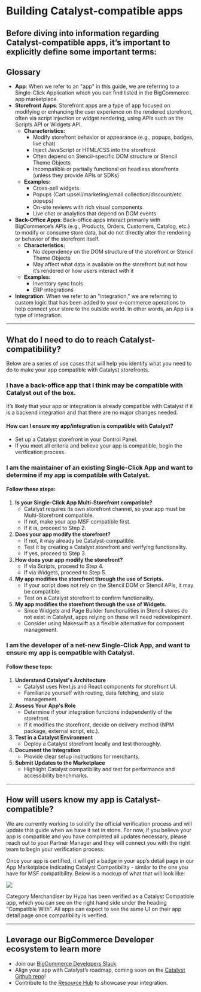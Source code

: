 # Building Catalyst-compatible apps

Before diving into information regarding Catalyst-compatible apps, it’s important to explicitly define some important terms:
---
## Glossary

- **App**: When we refer to an "app" in this guide, we are referring to a Single-Click Application which you can find listed in the BigCommerce app marketplace.
- **Storefront Apps**: Storefront apps are a type of app focused on modifying or enhancing the user experience on the rendered storefront, often via script injection or widget rendering, using APIs such as the Scripts API or Widgets API.
  - **Characteristics:**
    - Modify storefront behavior or appearance (e.g., popups, badges, live chat)
    - Inject JavaScript or HTML/CSS into the storefront
    - Often depend on Stencil-specific DOM structure or Stencil Theme Objects
    - Incompatible or partially functional on headless storefronts (unless they provide APIs or SDKs)
  - **Examples:**
    - Cross-sell widgets
    - Popups (Cart upsell/marketing/email collection/discount/etc. popups)
    - On-site reviews with rich visual components
    - Live chat or analytics that depend on DOM events
- **Back-Office Apps**: Back-office apps interact primarily with BigCommerce’s APIs (e.g., Products, Orders, Customers, Catalog, etc.) to modify or consume store data, but do not directly alter the rendering or behavior of the storefront itself.
  - **Characteristics:**
    - No dependency on the DOM structure of the storefront or Stencil Theme Objects
    - May affect what data is available on the storefront but not how it’s rendered or how users interact with it
  - **Examples:**
    - Inventory sync tools
    - ERP integrations
- **Integration**: When we refer to an "integration," we are referring to custom logic that has been added to your e-commerce operations to help connect your store to the outside world. In other words, an App is a type of integration.
---
## What do I need to do to reach Catalyst-compatibility?

Below are a series of use cases that will help you identify what you need to do to make your app compatible with Catalyst storefronts.

### I have a back-office app that I think may be compatible with Catalyst out of the box.

It’s likely that your app or integration is already compatible with Catalyst if it is a backend integration and that there are no major changes needed.

#### How can I ensure my app/integration is compatible with Catalyst?
- Set up a Catalyst storefront in your Control Panel.
- If you meet all criteria and believe your app is compatible, begin the verification process.

### I am the maintainer of an existing Single-Click App and want to determine if my app is compatible with Catalyst.

#### Follow these steps:

1. **Is your Single-Click App Multi-Storefront compatible?**
   - Catalyst requires its own storefront channel, so your app must be Multi-Storefront compatible.
   - If not, make your app MSF compatible first.
   - If it is, proceed to Step 2.
2. **Does your app modify the storefront?**
   - If not, it may already be Catalyst-compatible.
   - Test it by creating a Catalyst storefront and verifying functionality.
   - If yes, proceed to Step 3.
3. **How does your app modify the storefront?**
   - If via Scripts, proceed to Step 4.
   - If via Widgets, proceed to Step 5.
4. **My app modifies the storefront through the use of Scripts.**
   - If your script does not rely on the Stencil DOM or Stencil APIs, it may be compatible.
   - Test on a Catalyst storefront to confirm functionality.
5. **My app modifies the storefront through the use of Widgets.**
   - Since Widgets and Page Builder functionalities in Stencil stores do not exist in Catalyst, apps relying on these will need redevelopment.
   - Consider using Makeswift as a flexible alternative for component management.

### I am the developer of a net-new Single-Click App, and want to ensure my app is compatible with Catalyst.

#### Follow these teps:
1. **Understand Catalyst's Architecture**
   - Catalyst uses Next.js and React components for storefront UI.
   - Familiarize yourself with routing, data fetching, and state management.
2. **Assess Your App's Role**
   - Determine if your integration functions independently of the storefront.
   - If it modifies the storefront, decide on delivery method (NPM package, external script, etc.).
3. **Test in a Catalyst Environment**
   - Deploy a Catalyst storefront locally and test thoroughly.
4. **Document the Integration**
   - Provide clear setup instructions for merchants.
5. **Submit Updates to the Marketplace**
   - Highlight Catalyst compatibility and test for performance and accessibility benchmarks.

---

## How will users know my app is Catalyst-compatible?

We are currently working to solidify the official verification process and will update this guide when we have it set in stone. For now, if you believe your app is compatible and you have completed all updates necessary, please reach out to your Partner Manager and they will connect you with the right team to begin your verification process. 

Once your app is certified, it will get a badge in your app’s detail page in our App Marketplace indicating Catalyst Compatibility - similar to the one you have for MSF compatibility. Below is a mockup of what that will look like: 

![](./hypa-apps.png)

Category Merchandiser by Hypa has been verified as a Catalyst Compatible app, which you can see on the right hand side under the heading “Compatible With”. All apps can expect to see the same UI on their app detail page once compatibility is verified.

---

## Leverage our BigCommerce Developer ecosystem to learn more

- Join our [BigCommerce Developers Slack](https://developer.bigcommerce.com/slack).
- Align your app with Catalyst’s roadmap, coming soon on the [Catalyst Github repo](https://github.com/bigcommerce/catalyst)!
- Contribute to the [Resource Hub](https://developer.bigcommerce.com/resource-hub) to showcase your integration.

